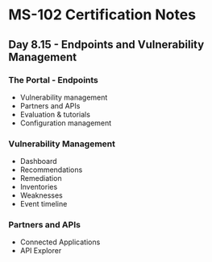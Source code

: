 # MS-102 Certification Notes
## Day 8.15 - Endpoints and Vulnerability Management

### The Portal - Endpoints
* Vulnerability management
* Partners and APIs
* Evaluation & tutorials
* Configuration management

### Vulnerability Management
* Dashboard
* Recommendations
* Remediation
* Inventories
* Weaknesses
* Event timeline

### Partners and APIs
* Connected Applications
* API Explorer